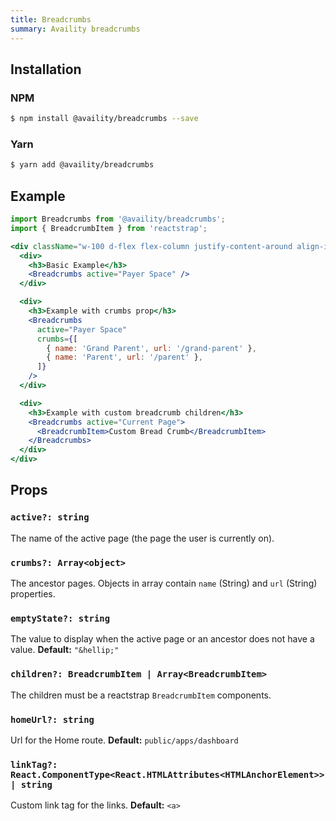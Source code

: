 ```yaml
---
title: Breadcrumbs
summary: Availity breadcrumbs
---
```


## Installation

### NPM

```bash
$ npm install @availity/breadcrumbs --save
```

### Yarn

```bash
$ yarn add @availity/breadcrumbs
```

## Example

```jsx live=true viewCode=true
import Breadcrumbs from '@availity/breadcrumbs';
import { BreadcrumbItem } from 'reactstrap';

<div className="w-100 d-flex flex-column justify-content-around align-items-start">
  <div>
    <h3>Basic Example</h3>
    <Breadcrumbs active="Payer Space" />
  </div>

  <div>
    <h3>Example with crumbs prop</h3>
    <Breadcrumbs
      active="Payer Space"
      crumbs={[
        { name: 'Grand Parent', url: '/grand-parent' },
        { name: 'Parent', url: '/parent' },
      ]}
    />
  </div>

  <div>
    <h3>Example with custom breadcrumb children</h3>
    <Breadcrumbs active="Current Page">
      <BreadcrumbItem>Custom Bread Crumb</BreadcrumbItem>
    </Breadcrumbs>
  </div>
</div>
```

## Props

### `active?: string`

The name of the active page (the page the user is currently on).

### `crumbs?: Array<object>`

The ancestor pages. Objects in array contain `name` (String) and `url` (String) properties.

### `emptyState?: string`

The value to display when the active page or an ancestor does not have a value. **Default:** `"&hellip;"`

### `children?: BreadcrumbItem | Array<BreadcrumbItem>`

The children must be a reactstrap `BreadcrumbItem` components.

### `homeUrl?: string`

Url for the Home route. **Default:** `public/apps/dashboard`

### `linkTag?: React.ComponentType<React.HTMLAttributes<HTMLAnchorElement>> | string`

Custom link tag for the links. **Default:** `<a>`
